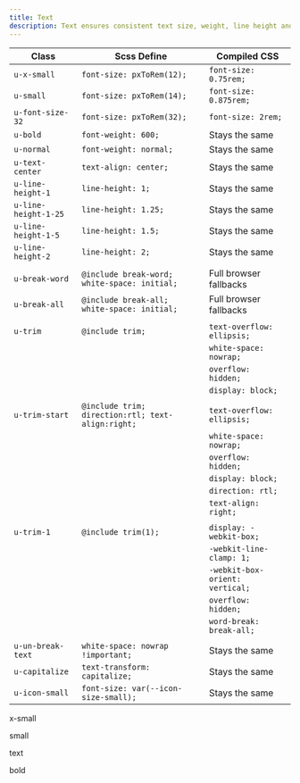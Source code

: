 ```yaml
---
title: Text
description: Text ensures consistent text size, weight, line height and breaks across our products.
---
```


| Class                | Scss Define                                       | Compiled CSS                    |
| -------------------- | ------------------------------------------------- | ------------------------------- |
| `u-x-small`          | `font-size: pxToRem(12);`                         | `font-size: 0.75rem;`           |
| `u-small`            | `font-size: pxToRem(14);`                         | `font-size: 0.875rem;`          |
| `u-font-size-32`     | `font-size: pxToRem(32);`                         | `font-size: 2rem;`              |
| `u-bold`             | `font-weight: 600;`                               | Stays the same                  |
| `u-normal`           | `font-weight: normal;`                            | Stays the same                  |
| `u-text-center`      | `text-align: center;`                             | Stays the same                  |
| `u-line-height-1`    | `line-height: 1;`                                 | Stays the same                  |
| `u-line-height-1-25` | `line-height: 1.25;`                              | Stays the same                  |
| `u-line-height-1-5`  | `line-height: 1.5;`                               | Stays the same                  |
| `u-line-height-2`    | `line-height: 2;`                                 | Stays the same                  |
|                      |                                                   |                                 |
| `u-break-word`       | `@include break-word; white-space: initial;`      | Full browser fallbacks          |
| `u-break-all`        | `@include break-all; white-space: initial;`       | Full browser fallbacks          |
|                      |                                                   |                                 |
| `u-trim`             | `@include trim;`                                  | `text-overflow: ellipsis;`      |
|                      |                                                   | `white-space: nowrap;`          |
|                      |                                                   | `overflow: hidden;`             |
|                      |                                                   | `display: block;`               |
|                      |                                                   |                                 |
| `u-trim-start`       | `@include trim; direction:rtl; text-align:right;` | `text-overflow: ellipsis;`      |
|                      |                                                   | `white-space: nowrap;`          |
|                      |                                                   | `overflow: hidden;`             |
|                      |                                                   | `display: block;`               |
|                      |                                                   | `direction: rtl;`               |
|                      |                                                   | `text-align: right;`            |
|                      |                                                   |                                 |
| `u-trim-1`           | `@include trim(1);`                               | `display: -webkit-box;`         |
|                      |                                                   | `-webkit-line-clamp: 1;`        |
|                      |                                                   | `-webkit-box-orient: vertical;` |
|                      |                                                   | `overflow: hidden;`             |
|                      |                                                   | `word-break: break-all;`        |
|                      |                                                   |                                 |
| `u-un-break-text`    | `white-space: nowrap !important;`                 | Stays the same                  |
| `u-capitalize`       | `text-transform: capitalize;`                     | Stays the same                  |
| `u-icon-small`       | `font-size: var(--icon-size-small);`              | Stays the same                  |

<Preview>
  <div>
    <p class="text u-x-small">x-small</p>
    <p class="text u-small">small</p>
    <p class="text">text</p>
    <p class="text u-bold">bold</p>
  </div>
</Preview>
